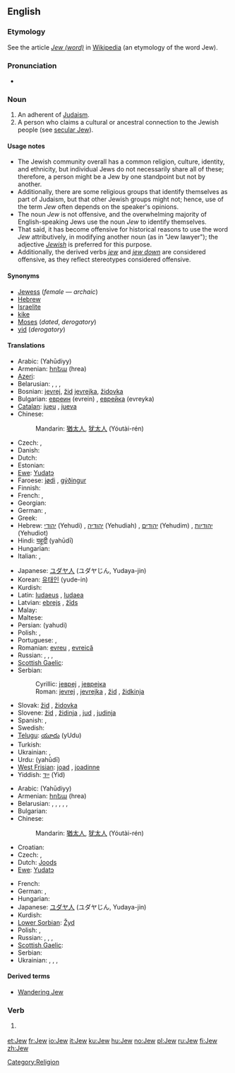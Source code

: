 {{also|jew}}
==English==

{{wikipedia|Jew}}

===Etymology===

See the article ''[[w:Jew (word)|Jew (word)]]'' in [[Wikipedia]] (an etymology of the word Jew).

===Pronunciation===
* {{rhymes|uː}}

===Noun===
{{en-noun}}

# An adherent of [[Judaism]].
# A person who claims a cultural or ancestral connection to the Jewish people (see [[secular Jew]]).

====Usage notes====

* The Jewish community overall has a common religion, culture, identity, and ethnicity, but individual Jews do not necessarily share all of these; therefore, a person might be a Jew by one standpoint but not by another.
* Additionally, there are some religious groups that identify themselves as part of Judaism, but that other Jewish groups might not; hence, use of the term ''Jew'' often depends on the speaker's opinions.
* The noun ''Jew'' is not offensive, and the overwhelming majority of English-speaking Jews use the noun ''Jew'' to identify themselves.
* That said, it has become offensive for historical reasons to use the word ''Jew'' attributively, in modifying another noun (as in "Jew lawyer"); the adjective ''[[Jewish]]'' is preferred for this purpose.
* Additionally, the derived verbs ''[[jew]]'' and ''[[jew down]]'' are considered offensive, as they reflect stereotypes considered offensive.

====Synonyms====
* [[Jewess]] (''female'' — ''archaic'')
* [[Hebrew]] {{dated}}
* [[Israelite]] {{dated}}
* [[kike]] {{derogatory}}
* [[Moses]] (''dated'', ''derogatory'')
* [[yid]] (''derogatory'')

====Translations====
{{trans-top|person of the Jewish faith}}
* Arabic: {{Arab|[[يهودي]]}} (Yahūdiyy) {{m}}
* Armenian: [[հրեա]] (hrea)
* [[Azeri]]: {{t|az|yəhudi|xs=Azeri}}
* Belarusian: {{t|be|яўрэй|m|tr=jawréj|sc=Cyrl|xs=Belarusian}},  {{t|be|яўрэйка|f|tr=jawréjka|sc=Cyrl|xs=Belarusian}}, {{qualifier|now obsolete}} {{t|be|габрэй|m|tr=habréj|sc=Cyrl|xs=Belarusian}},  {{t|be|габрэйка|f|tr=habréjka|sc=Cyrl|xs=Belarusian}}
* Bosnian: [[jevrej#Bosnian|jevrej]], [[žid#Bosnian|žid]] {{m}} [[jevrejka#Bosnian|jevrejka]], [[židovka#Bosnian|židovka]] {{f}}
* Bulgarian: [[евреин]] (evrein) {{m}}, [[еврейка]] (evreyka) {{f}}
* [[Catalan]]: [[jueu]] {{m}}, [[jueva]] {{f}}
* Chinese:
*: Mandarin: [[猶太人]], [[犹太人]] (Yóutài-rén)
* Czech: {{t-|cs|Žid|m}}, {{t-|cs|Židovka|f}}
* Danish: {{t-|da|jøde|c}}
* Dutch: {{t+|nl|jood|m|f}}
* Estonian: {{t-|et|juut}}
* [[Ewe]]: [[Yudatɔ]]
* Faroese: [[jødi]] {{m}}, [[gýðingur]] {{m}}
* Finnish: {{t+|fi|juutalainen}}
* French: {{t+|fr|juif|m}}, {{t+|fr|juive|f}}
* Georgian: {{t|ka|ებრაელი|tr=ebrauli|sc=Geor|xs=Georgian}}
* German: {{t+|de|Jude|m}}, {{t+|de|Jüdin|f}}
* Greek: {{t+|el|Εβραίος|m|tr=evréos|sc=Grek}}
* Hebrew: [[יהודי]] (Yehudi) {{m}}, [[יהודיה]] (Yehudiah) {{f}}, [[יהודים]] (Yehudim) {{m|p}}, [[יהודיות]] (Yehudiot) {{f|p}}
* Hindi: [[यहूदी]] (yahūdī)
* Hungarian: {{t+|hu|zsidó}}
* Italian: {{t+|it|ebreo|m}}, {{t+|it|ebrea|f}}
{{trans-mid}}
* Japanese: [[ユダヤ人]] (ユダヤじん, Yudaya-jin)
* Korean: [[유태인]] (yude-in)
* Kurdish: {{ku-Arab|[[جوله‌که‌]]}}
* Latin: [[Iudaeus]] {{m}}, [[Iudaea]] {{f}}
* Latvian: [[ebrejs]] {{m}}, [[žīds]] {{m}}
* Malay: {{t-|ms|Yahudi|xs=Malay}}
* Maltese: {{t-|mt|ludi|xs=Maltese}}
* Persian: {{fa-Arab|[[یهودی]]}} (yahudi)
* Polish: {{t+|pl|żyd|m}}, {{t|pl|żydówka|f}}
* Portuguese: {{t+|pt|judeu|m}}, {{t+|pt|judia|f}}
* Romanian: [[evreu]] {{m}}, [[evreică]] {{f}}
* Russian: {{t|ru|иудей|m|tr=iudéj|sc=Cyrl}}, {{t|ru|иудейка|f|tr=iudéjka|sc=Cyrl}}, {{t+|ru|еврей|m|tr=jevréj|sc=Cyrl}}, {{t|ru|еврейка|f|tr=jevréjka|sc=Cyrl}}
* [[Scottish Gaelic]]: {{t-|gd|Iùdhach|m|xs=Scottish Gaelic}}
* Serbian:
*: Cyrillic: [[јевреј#Serbian|јевреј]] {{m}}, [[јеврејка#Serbian|јеврејка]] {{f}}
*: Roman: [[jevrej#Serbian|jevrej]] {{m}}, [[jevrejka#Serbian|jevrejka]] {{f}}, [[žid]] {{m}}, [[židkinja]] {{f}}
* Slovak: [[žid]] {{m}}, [[židovka]] {{f}}
* Slovene: [[žid]] {{m}}, [[židinja]] {{f}}, [[jud]] {{m}}, [[judinja]] {{f}}
* Spanish: {{t+|es|judío|m}}, {{t-|es|judía|f}}
* Swedish: {{t+|sv|jude|c}}
* [[Telugu]]: [[యూదు]] (yUdu)
* Turkish: {{t-|tr|Yahudi}}
* Ukrainian: {{t|uk|іудей|m|tr=iudéj|sc=Cyrl|xs=Ukrainian}}, {{t|uk|іудейка|f|tr=iudéjka|sc=Cyrl|xs=Ukrainian}}
* Urdu: {{ur-Arab|[[یہودی]]}} (yahūdī)
* [[West Frisian]]: [[joad]] {{m}}, [[joadinne]] {{f}}
* Yiddish: [[ייִד]] (Yid) {{m}}
{{trans-bottom}}

{{trans-top|a person with a Jewish cultural or ancestral connection}}
* Arabic: {{Arab|[[يهودي]]}} (Yahūdiyy) {{m}}
* Armenian: [[հրեա]] (hrea)
* Belarusian: {{t|be|яўрэй|m|tr=jawréj|sc=Cyrl|xs=Belarusian}},  {{t|be|яўрэйка|f|tr=jawréjka|sc=Cyrl|xs=Belarusian}},  {{t|be|габрэй|m|tr=habréj|sc=Cyrl|xs=Belarusian}},  {{t|be|габрэйка|f|tr=habréjka|sc=Cyrl|xs=Belarusian}},  {{qualifier|now abusive}} {{t|be|жыд|m|tr=žyd|sc=Cyrl|xs=Belarusian}},  {{t|be|жыдоўка|f|tr=žydówka|sc=Cyrl|xs=Belarusian}}
* Bulgarian: {{t|bg|евреин|m|tr=evrein|sc=Cyrl}}
* Chinese:
*: Mandarin: [[猶太人]], [[犹太人]] (Yóutài-rén)
* Croatian: {{t|hr|Jevrejin|m}}
* Czech: {{t-|cs|Žid|m}}, {{t-|cs|Židovka|f}}
* Dutch: [[Joods]] {{m|f}}
* [[Ewe]]: [[Yudatɔ]]
{{trans-mid}}
* French: {{t|fr|Juif|m}}
* German: {{t+|de|Jude|m}},  {{t+|de|Jüdin|f}}
* Hungarian: {{t+|hu|zsidó}}
* Japanese: [[ユダヤ人]] (ユダヤじん, Yudaya-jin)
* Kurdish: {{ku-Arab|[[جوله‌که‌]]}}
* [[Lower Sorbian]]: [[Žyd]] {{m}}
* Polish: {{t+|pl|Żyd|m}}, {{t|pl|Żydówka|f}}
* Russian: {{t+|ru|еврей|m|tr=jevréj|sc=Cyrl}}, {{t|ru|еврейка|f|tr=jevréjka|sc=Cyrl}},  {{qualifier|now abusive}} {{t+|ru|жид|m|tr=žid|sc=Cyrl}},  {{t|ru|жидовка|f|tr=židóvka|sc=Cyrl}}
* [[Scottish Gaelic]]: {{t-|gd|Iùdhach|m|xs=Scottish Gaelic}}
* Serbian: {{t|sr|Јеврејин|m|tr=Jevrejin|sc=Cyrl}}
* Ukrainian: {{t+|uk|єврей|m|tr=jevréj|sc=Cyrl|xs=Ukrainian}}, {{t|uk|єврейка|f|tr=jevréjka|sc=Cyrl|xs=Ukrainian}}, {{t-|uk|жид|m|tr=žyd|sc=Cyrl|xs=Ukrainian}}, {{t|uk|жидовка|f|tr=žydóvka|sc=Cyrl|xs=Ukrainian}}
{{trans-bottom}}

====Derived terms====
* [[Wandering Jew]]

===Verb===
{{en-verb}}

# {{offensive}} {{alternative spelling of|[[jew]]}}

[[Category:Religion]]

[[et:Jew]]
[[fr:Jew]]
[[io:Jew]]
[[it:Jew]]
[[ku:Jew]]
[[hu:Jew]]
[[no:Jew]]
[[pl:Jew]]
[[ru:Jew]]
[[fi:Jew]]
[[zh:Jew]]